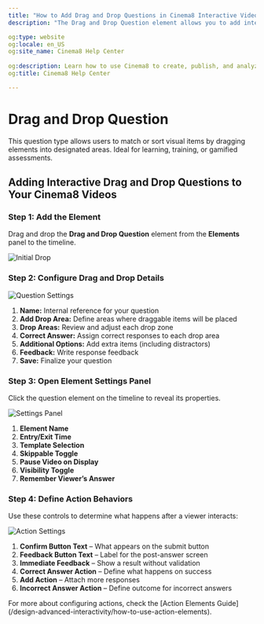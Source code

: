 ```yaml
---
title: "How to Add Drag and Drop Questions in Cinema8 Interactive Videos"
description: "The Drag and Drop Question element allows you to add interactive drag-and-drop questions to your Cinema8 videos."

og:type: website
og:locale: en_US
og:site_name: Cinema8 Help Center
 
og:description: Learn how to use Cinema8 to create, publish, and analyze interactive videos.
og:title: Cinema8 Help Center

---
```



# Drag and Drop Question

<Callout type="info">
This question type allows users to match or sort visual items by dragging elements into designated areas. Ideal for learning, training, or gamified assessments.
</Callout>

## Adding Interactive Drag and Drop Questions to Your Cinema8 Videos

<Steps>

### Step 1: Add the Element

Drag and drop the **Drag and Drop Question** element from the **Elements** panel to the timeline.

![Initial Drop](/screenshot/questions/drag-and-drop-1.webp)

### Step 2: Configure Drag and Drop Details

![Question Settings](/screenshot/questions/drag-and-drop-2.webp)

1. **Name:** Internal reference for your question
2. **Add Drop Area:** Define areas where draggable items will be placed
3. **Drop Areas:** Review and adjust each drop zone
4. **Correct Answer:** Assign correct responses to each drop area
5. **Additional Options:** Add extra items (including distractors)
6. **Feedback:** Write response feedback
7. **Save:** Finalize your question

### Step 3: Open Element Settings Panel

Click the question element on the timeline to reveal its properties.

![Settings Panel](/screenshot/questions/drag-and-drop-3.webp)

1. **Element Name**
2. **Entry/Exit Time**
3. **Template Selection**
4. **Skippable Toggle**
5. **Pause Video on Display**
6. **Visibility Toggle**
7. **Remember Viewer’s Answer**

### Step 4: Define Action Behaviors

Use these controls to determine what happens after a viewer interacts:

![Action Settings](/screenshot/questions/drag-and-drop-4.png)

1. **Confirm Button Text** – What appears on the submit button
2. **Feedback Button Text** – Label for the post-answer screen
3. **Immediate Feedback** – Show a result without validation
4. **Correct Answer Action** – Define what happens on success
5. **Add Action** – Attach more responses
6. **Incorrect Answer Action** – Define outcome for incorrect answers

</Steps>

<Callout type="default">
For more about configuring actions, check the [Action Elements Guide](/design-advanced-interactivity/how-to-use-action-elements).
</Callout>

